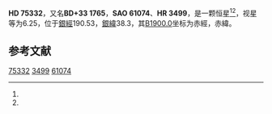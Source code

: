 {{Starbox begin
| name = HD 75332
}}
{{Starbox observe
| epoch = [[J2000.0|J2000.0]]
| constell = {{星座名待查}}<ref name=SIMBAD>{{cite web
 | url=http://simbad.u-strasbg.fr/simbad/sim-id?Ident=HR+3499
 | title=Pulsating variable Star
 | publisher=Centre de Données astronomiques de Strasbourg
 | work=SIMBAD
 | accessdate=2012-07-13
 | archive-date=2016-03-16
 | archive-url=https://web.archive.org/web/20160316193619/http://simbad.u-strasbg.fr/simbad/sim-id?Ident=HR+3499
 | dead-url=no
 }}</ref><ref name=DATA>{{cite web
 | url=http://vizier.u-strasbg.fr/viz-bin/VizieR-5?-out.add=.&-source=5050&-corr=PK=HR&-out.max=9999&HR=3499
 | title=VizieR Detailed Page
 | accessdate=2012-07-13
 | archive-date=2016-03-05
 | archive-url=https://web.archive.org/web/20160305054850/http://vizier.u-strasbg.fr/viz-bin/VizieR-5?-out.add=.&-source=5050&-corr=PK=HR&-out.max=9999&HR=3499
 | dead-url=no
 }}</ref>
| 星官 = 
| ra = {{RA|8|50|32.2}}<ref name=SIMBAD /><ref name=DATA />
| dec = {{DEC|+33|17|7}}<ref name=SIMBAD /><ref name=DATA />
| appmag_v = 6.25<ref name=SIMBAD /><ref name=DATA />
}}
{{Starbox character
| class = F7Vn<ref name=SIMBAD /><ref name=DATA />
| b-v = 0.49<ref name=SIMBAD /><ref name=DATA />
| u-b = 0.01<ref name=SIMBAD /><ref name=DATA />
| r-i = <ref name=SIMBAD /><ref name=DATA />
| variable = 
}}
{{Starbox astrometry
| radial_v = 0.01
| prop_mo_ra = 5
| parallax = 
| p_error = 
}}
{{Starbox catalog
| names =BD+33 1765，[[SAO星表|SAO]] 61074，[[HD星表|HD]] 75332，[[HR星表|HR]] 3499}}
{{Starbox reference |Simbad=HR+3499}}
{{Starbox end}}

'''HD 75332'''，又名'''BD+33 1765'''，'''SAO 61074'''、'''HR 3499'''，是一颗恒星<ref name=SIMBAD /><ref name=DATA />，视星等为6.25，位于[[銀道座標系|銀經]]190.53，[[銀道座標系|銀緯]]38.3，其[[B1900.0|B1900.0]]坐标为赤經{{RA|8|44|19.5}}，赤緯{{DEC|+33|38.3|32}}。

== 参考文献 ==
{{reflist}}

{{star-stub}}

[[Category:HD和HDE天體|75332]]
[[Category:HR天體|3499]]
[[Category:SAO天體|61074]]